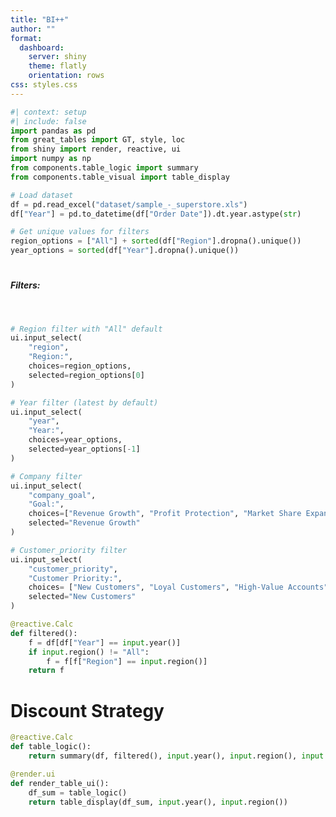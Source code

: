 ```yaml
---
title: "BI++"
author: ""
format: 
  dashboard:
    server: shiny
    theme: flatly
    orientation: rows
css: styles.css
---
```


```python
#| context: setup
#| include: false
import pandas as pd
from great_tables import GT, style, loc
from shiny import render, reactive, ui
import numpy as np
from components.table_logic import summary
from components.table_visual import table_display

# Load dataset
df = pd.read_excel("dataset/sample_-_superstore.xls")
df["Year"] = pd.to_datetime(df["Order Date"]).dt.year.astype(str)

# Get unique values for filters
region_options = ["All"] + sorted(df["Region"].dropna().unique())
year_options = sorted(df["Year"].dropna().unique())
```


# {.sidebar}

##### Filters:
<br>
```python

# Region filter with "All" default
ui.input_select(
    "region", 
    "Region:", 
    choices=region_options, 
    selected=region_options[0]
)

# Year filter (latest by default)
ui.input_select(
    "year", 
    "Year:", 
    choices=year_options, 
    selected=year_options[-1]
)

# Company filter 
ui.input_select(
    "company_goal", 
    "Goal:", 
    choices=["Revenue Growth", "Profit Protection", "Market Share Expansion", "Customer Retention"], 
    selected="Revenue Growth"
)

# Customer_priority filter 
ui.input_select(
    "customer_priority", 
    "Customer Priority:", 
    choices= ["New Customers", "Loyal Customers", "High-Value Accounts", "All Segments"], 
    selected="New Customers"
)

@reactive.Calc
def filtered():
    f = df[df["Year"] == input.year()]
    if input.region() != "All":
        f = f[f["Region"] == input.region()]
    return f
```

# Discount Strategy
```python
@reactive.Calc
def table_logic():
    return summary(df, filtered(), input.year(), input.region(), input.company_goal(), input.customer_priority()  )

@render.ui
def render_table_ui():
    df_sum = table_logic()
    return table_display(df_sum, input.year(), input.region())
```


